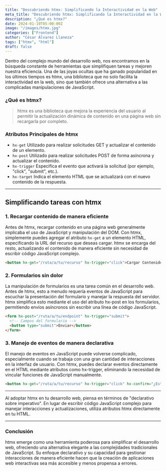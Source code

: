 ```yaml
---
title: "Descubriendo htmx: Simplificando la Interactividad en la Web"
meta_title: "Descubriendo htmx: Simplificando la Interactividad en la Web"
description: "¿Qué es htmx?"
date: 2024-01-10T05:00:00Z
image: "/images/htmx.jpg"
categories: ["Frontend"]
author: "César Álvarez Llaneza"
tags: ["htmx", "html"]
draft: false
---
```


Dentro del complejo mundo del desarrollo web, nos encontramos en la búsqueda constante de herramientas que simplifiquen tareas y mejoren nuestra eficiencia. Una de las joyas ocultas que ha ganado popularidad en los últimos tiempos es htmx, una biblioteca que no solo facilita la interactividad en la web, sino que también ofrece una alternativa a las complicadas manipulaciones de JavaScript.

### ¿Qué es htmx?

> htmx es una biblioteca que mejora la experiencia del usuario al permitir la actualización dinámica de contenido en una página web sin recargarla por completo.


### Atributos Principales de htmx

- `hx-get` Utilizado para realizar solicitudes GET y actualizar el contenido de un elemento.
- `hx-post` Utilizado para realizar solicitudes POST de forma asíncrona y actualizar el contenido.
- `hx-trigger` Especifica el evento que activará la solicitud (por ejemplo, "click", "submit", etc.).
- `hx-target` Indica el elemento HTML que se actualizará con el nuevo contenido de la respuesta.

---

## Simplificando tareas con htmx

### 1. Recargar contenido de manera eficiente

Antes de htmx, recargar contenido en una página web generalmente implicaba el uso de JavaScript y manipulación del DOM. Con htmx, simplemente puedes agregar el atributo `hx-get` a un elemento HTML, especificando la URL del recurso que deseas cargar. htmx se encarga del resto, actualizando el contenido de manera eficiente sin necesidad de escribir código JavaScript complejo.

```html
<button hx-get="/ruta/a/tu/recurso" hx-trigger="click">Cargar Contenido</button>
```

### 2. Formularios sin dolor

La manipulación de formularios es una tarea común en el desarrollo web. Antes de htmx, esto a menudo requería eventos de JavaScript para escuchar la presentación del formulario y manejar la respuesta del servidor. htmx simplifica esto mediante el uso del atributo hx-post en los formularios, permitiendo envíos asíncronos sin escribir una línea de código JavaScript.

```html
<form hx-post="/ruta/a/tu/endpoint" hx-trigger="submit">
  <!-- Campos del formulario -->
  <button type="submit">Enviar</button>
</form>
```

### 3. Manejo de eventos de manera declarativa

El manejo de eventos en JavaScript puede volverse complicado, especialmente cuando se trabaja con una gran cantidad de interacciones en la interfaz de usuario. Con htmx, puedes declarar eventos directamente en el HTML mediante atributos como hx-trigger, eliminando la necesidad de vincular funciones de JavaScript manualmente.

```html
<button hx-get="/ruta/a/tu/recurso" hx-trigger="click" hx-confirm="¿Estás seguro?">Cargar Contenido</button>
```

---

<Notice type="tip">Al adoptar htmx en tu desarrollo web, piensa en términos de "declarativo sobre imperativo". En lugar de escribir código JavaScript complejo para manejar interacciones y actualizaciones, utiliza atributos htmx directamente en tu HTML.</Notice>

---


### Conclusión

htmx emerge como una herramienta poderosa para simplificar el desarrollo web, ofreciendo una alternativa elegante a las complejidades tradicionales de JavaScript. Su enfoque declarativo y su capacidad para gestionar interacciones de manera eficiente hacen que la creación de aplicaciones web interactivas sea más accesible y menos propensa a errores.
